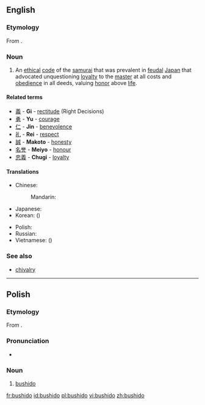 ==English==
{{wikipedia|Bushidō}}

===Etymology===
From {{etyl|ja}} {{term|sc=Jpan|武士道|tr=ぶしどう, bushidō|lang=ja}}.

===Noun===
{{en-noun|-}}

# An [[ethical]] [[code]] of the [[samurai]] that was prevalent in [[feudal]] [[Japan]] that advocated unquestioning [[loyalty]] to the [[master]] at all costs and [[obedience]] in all deeds, valuing [[honor]] above [[life]].

====Related terms====
{{rel-top|seven virtues associated with Bushido}}
* [[義]] - '''Gi''' - [[rectitude]] (Right Decisions)
* [[勇]] - '''Yu''' - [[courage]]
* [[仁]] - '''Jin''' - [[benevolence]]
* [[礼]] - '''Rei''' - [[respect]]
* [[誠]] - '''Makoto''' - [[honesty]]
* [[名誉]] - '''Meiyo''' - [[honour]]
* [[忠義]] - '''Chugi''' - [[loyalty]]
{{rel-bottom}}

====Translations====
{{trans-top|ethical code of the samurai}}
* Chinese:
*: Mandarin: {{t|zh|武士道|tr=wǔshìdào|sc=Hani}}
* Japanese: {{t-|ja|武士道|tr=ぶしどう, bushidō|sc=Jpan}}
* Korean: {{t+|ko|무사도|tr=musado|sc=Kore}} ({{t+|ko|武士道|sc=Kore}})
{{trans-mid}}
* Polish: {{t+|pl|bushido|n}}
* Russian: {{t+|ru|бусидо|n|tr=busidó|sc=Cyrl}} {{indeclinable}}
* Vietnamese: {{t-|vi|võ sĩ đạo}} ({{t-|vi|武士道}})
{{trans-bottom}}

===See also===
* [[chivalry]]
----
==Polish==

===Etymology===
From {{etyl|ja|pl}} {{term|sc=Jpan|武士道|tr=ぶしどう, bushidō|lang=ja}}.

===Pronunciation===
* {{IPA|[buˈɕid̪ɔ]|lang=pl}}

===Noun===
{{head|pl|noun|g=n|indeclinable}}

# [[#English|bushido]]

[[fr:bushido]]
[[id:bushido]]
[[pl:bushido]]
[[vi:bushido]]
[[zh:bushido]]